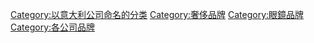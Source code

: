 {{catmore|羅薩奧蒂卡}}

[[Category:以意大利公司命名的分类‎|Category:以意大利公司命名的分类‎]]
[[Category:奢侈品牌|Category:奢侈品牌]]
[[Category:眼鏡品牌|Category:眼鏡品牌]]
[[Category:各公司品牌|Category:各公司品牌]]